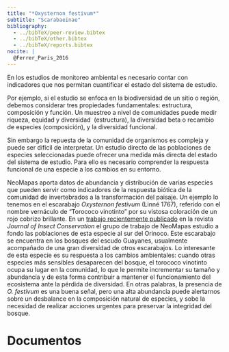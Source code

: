 ```yaml
---
title: "*Oxysternon festivum*"
subtitle: "Scarabaeinae"
bibliography: 
  - ../bibTeX/peer-review.bibtex
  - ../bibTeX/other.bibtex
  - ../bibTeX/reports.bibtex
nocite: |
  @Ferrer_Paris_2016
---
```


En los estudios de monitoreo ambiental es necesario contar con indicadores que nos permitan cuantificar el estado del sistema de estudio.

Por ejemplo, si el estudio se enfoca en la biodiversidad de un sitio o región, debemos considerar tres propiedades fundamentales: estructura, composición y función. Un muestreo a nivel de comunidades puede medir riqueza, equidad y diversidad&nbsp; (estructura), la diversidad beta o recambio de especies (composición), y la diversidad funcional. 

Sin embargo la repuesta de la comunidad de organismos es compleja y puede ser difícil de interpretar. Un estudio directo de las poblaciones de especies seleccionadas puede ofrecer una medida más directa del estado del sistema de estudio. Para ello es necesario comprender la respuesta funcional de una especie a los cambios en su entorno. 

NeoMapas aporta datos de abundancia y distribución de varias especies que pueden servir como indicadores de la respuesta biótica de la comunidad de invertebrados a la transformación del paisaje. Un ejemplo lo tenemos en el escarabajo *Oxysternon festivum* (Linné 1767), referido con el nombre vernáculo de "Torococo vinotinto" por su vistosa coloración de un rojo cobrizo brillante. En un <a href="http://dx.doi.org/10.1007/s10841-016-9886-6">trabajo recientemente publicado</a> en la revista _Journal of Insect Conservation_ el grupo de trabajo de NeoMapas estudio a fondo las poblaciones de esta especie al sur del Orinoco. Este escarabajo se encuentra en los bosques del escudo Guayanes, usualmente acompañado de una gran diversidad de otros escarabajos. Lo interesante de esta especie es su respuesta a los cambios ambientales: cuando otras especies más sensibles desaparecen del bosque, el torococo vinotinto ocupa su lugar en la comunidad, lo que le permite incrementar su tamaño y abundancia y de esta forma contribuir a mantener el funcionamiento del ecosistema ante la pérdida de diversidad. En otras palabras, la presencia de *O. festivum* es una buena señal, pero una alta abundancia puede alertarnos sobre un desbalance en la composición natural de especies, y sobe la necesidad de realizar acciones urgentes para preservar la integridad del bosque.

# Documentos

::: {#refs}
:::